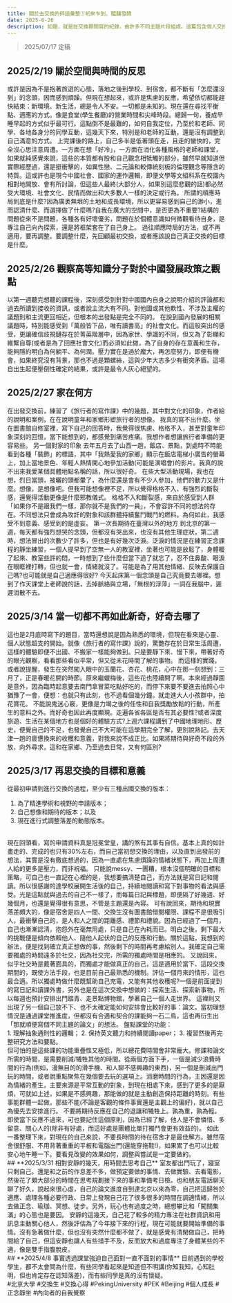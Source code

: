 ```yaml
---
title: 關於去交換的碎語彙整①初來乍到、醞釀發酵
date: 2025-6-26
description: 如題，就是在交換期間寫的紀錄，由許多不同主題片段組成。這篇包含個人交換期間，心境變化、對所聞所見的主觀觀點。
---
```

>2025/07/17 定稿

## **2025/2/19 關於空間與時間的反思**
或許是因為不是抱著旅遊的心態，落地之後到學校、到宿舍，都不斷有「怎麼還沒到」的念頭，因而感到煩躁。但現在想起來，或許是焦慮的反應，希望依切都能趕快結束：新環境、新生活，總是令人不安。一切都是未知的。現在還在尋找平衡點、適應的方式。像是食堂(學生餐廳)的營業時間和尖峰時段。總歸一句，養成早睡早起的方式似乎最可行。這點倒不是最難的，如何自我定位，乃至於和老師、同學、各地各身分的同學互動，這幾天下來，特別是和老師的互動，還是沒有調整到自己滿意的方式。
上完課後的路上，自己多半是低著頭在走，且走的蠻快的，完全沒心思注意周遭。一方面在想「好冷」，一方面在消化各種風格的老師和課堂，如果就純感覺來說，這些的本質都有股和自己觀念相牴觸的部分，雖然早就知道但實際經歷過，還是挺衝擊的，如異性戀、二元論和較傳統刻板的倫理觀念等隱含的特質。這或許也是現今中國社會、國家的運作邏輯，即便文學等文組科系在校園內相對地開放、會有所討論，但這些人最終(大部分人，如果別這麼悲觀的話)都必然受大環境、社會文化、民情而做出和大多數人一樣的決定或行為。
所謂的順應時局到底是什麼?因為廣袤無垠的土地和成長環境，所以更容易感到自己的渺小，進而認清什麼、而選擇做了什麼嗎?自我在廣大的空間中，是否更為不重要?結構的問題從來不是問題，各種各有好壞優劣，問題在於個體意識如何微觀看待自身，是專注自己向內探索，還是將框架套在了自己身上。
過往順應時局的方法，或不再適用，要再調整。要調整什麼，先回顧最初交換，或者應該說自己真正交換的目標是什麼。
<br/>
## **2025/2/26 觀察高等知識分子對於中國發展政策之觀點**
以第一週聽完想聽的課程後，深刻感受到針對中國國內自身之說明介紹的評論都和過去所讀到接收的資訊，或者說主流大有不同。對他國或其他軟性、不涉及主權的議題則和主流更回相近，但根本的出發點是完全不同的。
在說到國內發展的相關議題時，特別能感受到「萬般皆下品，唯有讀書高」的社會文化。而這般突出的感受，更讓確信歧視鏈存在於菁英階層中，因為家世、學識的不同，但又為了彰顯和維繫自尊(或者是為了回應社會文化)而必須如此做，為了自身的存在意義和生存，
能夠隱約明白為何躺平、為何潤。壓力實在是過於龐大，再怎麼努力，即便有機會，如果終究沒有背景，那也不過是顆螺絲，這與少年大志多少有衝突矛盾。這場自出生起便壓倒性確定的結果，或許是最令人灰心絕望的。
<br/>
## **2025/2/27 家在何方**
在出發交換前，練習了《旅行者的寫作課》中的幾題，其中對文化的印象，作者給的說明和案例，在在說明童年和家鄉形塑旅行者的想像。
我真的寫不出什麼。坐在圖書館自修室裡，寫下自己的回答時，我覺得很焦慮、格格不入，甚至對童年印象深刻的回憶，當下能想到的，都感覺到痛苦疼痛。我想作者想讓旅行者準備的更容易些。
另一個對家的印象
去年五月去了山西一趟，飯店、景點，到處時不時能看到各種「裝飾」的標語，其中「我熱愛我的家鄉」顯示在飯店電梯小廣告的螢幕上，加上當地景色、年輕人熱情開心地參加活動(可能是演唱會)的影片。我真的說不出來我愛某個具體地點名稱的話，所以很好奇。
在些大型活動現場，我也在想，烈日當頭，被曬的頭都暈了，為什麼還是會有不少人參加，他們的動力又是什麼。想像，是想像吧。但我可能想像裡不足，所以覺得格格不入、有強烈的斷裂感，還覺得活動更像是什麼邪教儀式。
格格不入和斷裂感，來自於感受到人群「如果你不是跟我們一樣，那你就不是我們的一員」，不會容許不同的想法的存在。不同想法只會成為攻訐的對象和該群體持續奮鬥戰鬥的燃料。為何如此，我感受不到意義、感受到的是虛妄。
第一次長期待在臺灣以外的地方
到北京的第一週，每天都有強烈想哭的念頭，但都沒有哭出來，也沒有其他生理症狀，第二週時，想法冒出的次數少了許多，但也是有好幾次泛淚。泛淚的情況是在練習正念課程的靜坐練習，一個人提早到了空無一人的教室裡，坐著也可能是放鬆了，身體暖了起來、教室些許的悶，一時想到了些什麼但當下過了就忘了，忍不住鼻酸、眼淚在眼眶裡打轉，但也就一會，情緒就沒了。可能是為了用其他情緒、反映去保護自己嗎?也可能就是自己適應得很好?
今天起床第一個念頭是自己究竟要去哪裡。想到了作天課堂上老師說的話，去掉脈絡與立場，「無根的浮萍」一詞在我腦中，遲遲消散不去。
<br/>
## **2025/3/14 當一切都不再如此新奇，好奇去哪了**
這也是2月底時寫下的題目，當時還想說是因為熟悉的環境，但現在看來是心靈、個人狀態超支的開始。就像《旅行者的寫作課》說的，驚艷存在於日常生活周遭，這樣的體驗即便不出國、不搬家一樣能夠做到。只是要靜下來、慢下來，帶著好奇的眼光觀察，看看那些看似平常，但又從未花時間了解的事物。
而這樣的實踐，或者說提醒，發生在突然闖入眼中的玉蘭花、杏花、桃花，心中在那一刻想到：三月了，正是春暖花開的時節。原來繼蠟梅後，這些花也陸續開了啊。本來經過靜園是意外，因為臨時起意要去南門拿冒菜吃點好吃的，而停下來要不要進去拍照心中猶豫了一會，便想：也就只有此刻，也不過看個幾分鐘。就走進大人小孩群中，拍花賞花。
不能說鬼迷心竅，更像是力竭之後的任性和自我獎勵放鬆的行動，所產生的意料之外。而好奇也因此再度顯現。走遍各省各區是否有其必要性?或者深度旅遊、生活在某個地方也是個好的體驗方式?上週六課程講到了中國地理地形、歷史，便覺自己的不足，也發覺自己不大可能在這學期完全了解，更別說熟記。去天津一趟的疲憊換來的收穫和意義，對我來說不成正比。如果將期待與好奇不段的外放，向外尋求，這和在家鄉、乃至過去日常，又有何區別?
<br/>
## **2025/3/17 再思交換的目標和意義**
從最初申請到進行交換的過程，至少有三種出國交換的版本：
<br/>
1. 為了精進學術和視野的申請版本；
2. 自己想像和期待的版本；以及
3. 現在進行式調整落差的動態版本。
<br/>
現在回頭看，寫的申請資料真是冠冕堂皇，講的煞有其事有自信。基本上真的如計畫走的、完成的也只有30%左右，而自己當初想交換的理由，以及直到出發前的想法，其實是沒有徹底想過的，因為一直處在焦慮煩躁的情緒狀態下，再加上周遭人給的更多是壓力，而非祝福。
只能說messy、一團糟，根本沒個明確的目標和策略，可自己也一直記在心裡的是，我想要搞清楚自己，而方法就是寫日記和閱讀。所以很感謝的達學校展開生活後的自己，持續地閱讀和寫下對事物的看法與感受。光是這點就與過去的自己不一樣了，而每篇日記與標題，即便隔了好幾週、好幾個月，也還是覺得很有意思，不管是主題還是內容。
可有說回來，期待和現實落差頗大的，像是宿舍是四人一間、交換生沒有圖書館借閱權限、課程不是很吸引人，最衝擊自己的，是人和人之間的距離感、禮節和禮貌。因為已經過了一個月，自己也漸漸認清，抱怨外在毫無用處，只是自己在內耗而已。明白之後，剩下最大的挑戰便是傾向依賴他人、隨他人起伏的自己的反應和行動。關於這點，我想到的辦法，便是找到確立真正想做的事，然後剩下的時間再考慮給別人。我確定自己需要獨處的時間遠多於社交，因為社交完，所需的獨處時間是相應的。
又說回來，似乎社交時是戴著面具的，而獨處才能做真正的自己，這是適用於當下、這段交換期間的，既使方法手段，也是目前自己最熟悉的機制。評估一個月來的情形，這也最合適。所以獨處時做什麼既幫助自己充電，又能有其他收穫呢?一個是前面提到的寫日記和讀課外書，另外也是在這次交換中想做的：探索生活、探索新事物，所以每週也預計安排出門踏青、走景點博物館，學著自己一個人走世界。
這裡則又出現了另一個自己放不下、也不太確定能如何安排會比較好的事：論文。當初理想情況是通過課堂推進度，但都沒有合適和契合的課能夠一石二鳥，這也再衍生出「那就順便寫個不同主題的論文」的想法。
盤點課堂的功能：  
<br/>
1. 理解抽象通則性的邏輯；
2. 保持英文聽力和持續閱讀paper；
3. 複習然後再完整研究方法和要點。
<br/>
但可怕的是這些課的功能重疊性又極低，所以總花費時間會非常龐大。修課和論文所需的時間，是需要削減/犧牲其他的時間。從兩個方面下手，一個是減少浪費時間的行為(例如，漫無目的的滑手機、和人聊不感興趣的東西)，另一個是刪減出門玩的時間，或者說重點聚焦在幾個要去玩的選項上。消磨時間的行為，主因還是因為情緒的產生，主要來源是平常互動的對象，到現在相處下來，感到了更多的是厭煩，可就如上述，如果是不感興趣，那能做的就是主動創造保持距離的時刻。有些事能群體一起做，那些不能(不論是客觀的條件事實還是主觀上的偏好)，就以自己為優先去安排進行。
不要將期待反應在自己的退讓和犧牲上。孰為重，孰為輕。即使當下反應不過來，可也要記住這個原則，因為已經了解，他人是不會憐惜、多留意、關心人的(除非有好處，而這好處是團體比單打獨鬥會更有效益的)。
如此一番整理下來，對現在的自己來說，不要長時間的待在宿舍才是最佳解方。雖然宿舍很舒服、不用背著重重的平板和電腦出門(還能穿拖鞋!)，如果累了也可以比較安心地午睡一下。要看見改變的效果如何，調整與嘗試是一定要做的。
<br/>
## **2025/3/31 相對安靜的幾天，用時間去思考自己**
室友都出門玩了，寢室只剩自己。還是和之前的作息差不多，做預定要做的事情、去做實驗、去看電影，然後花了頗大部分的時間在思考規劃接下來的事和準備考日檢。也和朋友電話聊天聊了好久，說起來很心虛，自己的論文進度自到達北京以來為零，自己把這歸咎於適應、處理各種必要行政、日常上發現自己花了很多很多的時間在調適情緒，所以去做正念、瑜珈、冥想、徒步。另外，玩心也有過度之時，總想攀比和「闖關集滿」的心態也是要因。
安靜的這幾天，自己花了較多的精力專注在社群資訊和用訊息主動關心他人，然後評估為了今年接下來的行程，現在可能就要開始準備的事情。沒有急著做什麼，但也沒有突然什麼都不做了，就是感覺有清閑做自己，把時間給了自己，但這安靜也讓人有些措手不及，反而放大和過度專注了身體某些的不適，像是雙手指腹脫皮。
<br/>
## **2025/4/8 事實透過課堂強迫自己面對一直不面對的事情**
目前遇到的學校學生，都不太會問為什麼，有些同學看起來是知道但不明講(你知我知，心知肚明，但也肯定存在認知落差)，而有些同學是真的沒有懷疑。
<br/>
#北京大學 #交換生 #交換心得 #PekingUniversity #PEK #Beijing #個人成長 #正念靜坐 #內向者的自我覺察